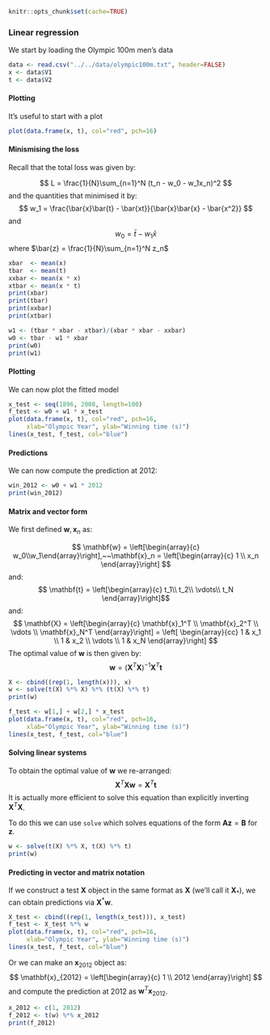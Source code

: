 ```r
knitr::opts_chunk$set(cache=TRUE)
```

<h3>Linear regression</h3>
<p>We start by loading the Olympic 100m men's data</p>

```r
data <- read.csv("../../data/olympic100m.txt", header=FALSE)
x <- data$V1
t <- data$V2
```
<h4>Plotting</h4>
<p>It's useful to start with a plot</p>

```r
plot(data.frame(x, t), col="red", pch=16)
```





<h4>Minismising the loss</h4>
<p>Recall that the total loss was given by:</p>
$$ L = \frac{1}{N}\sum_{n=1}^N (t_n - w_0 - w_1x_n)^2 $$
and the quantities that minimised it by:
$$ w_1 = \frac{\bar{x}\bar{t} - \bar{xt}}{\bar{x}\bar{x} - \bar{x^2}} $$
and
$$ w_0 = \bar{t} - w_1\bar{x} $$
where $\bar{z} = \frac{1}{N}\sum_{n=1}^N z_n$

```r
xbar  <- mean(x)
tbar  <- mean(t)
xxbar <- mean(x * x)
xtbar <- mean(x * t)
print(xbar)
print(tbar)
print(xxbar)
print(xtbar)
```

```r
w1 <- (tbar * xbar - xtbar)/(xbar * xbar - xxbar)
w0 <- tbar - w1 * xbar
print(w0)
print(w1)
```


<h4>Plotting</h4>
<p>We can now plot the fitted model</p>

```r
x_test <- seq(1896, 2008, length=100)
f_test <- w0 + w1 * x_test
plot(data.frame(x, t), col="red", pch=16, 
     xlab="Olympic Year", ylab="Winning time (s)")
lines(x_test, f_test, col="blue")
```


<h4>Predictions</h4>
<p>We can now compute the prediction at 2012:</p>

```r
win_2012 <- w0 + w1 * 2012
print(win_2012)
```

<h4>Matrix and vector form</h4>
<p>We first defined $\mathbf{w},\mathbf{x}_n$ as:</p>
$$ \mathbf{w} = \left[\begin{array}{c} w_0\\w_1\end{array}\right],~~\mathbf{x}_n
= \left[\begin{array}{c} 1 \\ x_n \end{array}\right] $$
and:
$$ \mathbf{t} = \left[\begin{array}{c} t_1\\ t_2\\ \vdots\\ t_N
\end{array}\right]$$
and:
$$ \mathbf{X} = \left[\begin{array}{c} \mathbf{x}_1^T \\ \mathbf{x}_2^T \\
\vdots \\ \mathbf{x}_N^T \end{array}\right] = \left[ \begin{array}{cc} 1 & x_1
\\ 1 & x_2 \\ \vdots \\ 1 & x_N \end{array}\right] $$
The optimal value of $\mathbf{w}$ is then given by:
$$ \mathbf{w} = \left(\mathbf{X}^T\mathbf{X}\right)^{-1}\mathbf{X}^T\mathbf{t}
$$

```r
X <- cbind((rep(1, length(x))), x)
w <- solve(t(X) %*% X) %*% (t(X) %*% t)
print(w)
```

```r
f_test <- w[1,] + w[2,] * x_test
plot(data.frame(x, t), col="red", pch=16,
     xlab="Olympic Year", ylab="Winning time (s)")
lines(x_test, f_test, col="blue")
```


<h4>Solving linear systems</h4>
<p>To obtain the optimal value of $\mathbf{w}$ we re-arranged:
$$ \mathbf{X}^T\mathbf{X}\mathbf{w} = \mathbf{X}^T\mathbf{t} $$
It is actually more efficient to solve this equation than explicitly inverting
$\mathbf{X}^T\mathbf{X}$.</p>
<p>To do this we can use `solve` which solves equations of the form
$\mathbf{A}\mathbf{z} = \mathbf{B}$ for $\mathbf{z}$.</p>

```r
w <- solve(t(X) %*% X, t(X) %*% t)
print(w)
```


<h4>Predicting in vector and matrix notation</h4>
<p>If we construct a test $\mathbf{X}$ object in the same format as $\mathbf{X}$
(we'll call it $\mathbf{X}_{*}$), we can obtain predictions via
$\mathbf{X}^*\mathbf{w}$.

```r
X_test <- cbind((rep(1, length(x_test))), x_test)
f_test <- X_test %*% w
plot(data.frame(x, t), col="red", pch=16,
     xlab="Olympic Year", ylab="Winning time (s)")
lines(x_test, f_test, col="blue")
```


<p>Or we can make an $\mathbf{x}_{2012}$ object as:
$$ \mathbf{x}_{2012} = \left[\begin{array}{c} 1 \\ 2012 \end{array}\right] $$
and compute the prediction at 2012 as $\mathbf{w}^T\mathbf{x}_{2012}$.</p>

```r
x_2012 <- c(1, 2012)
f_2012 <- t(w) %*% x_2012
print(f_2012)
```
